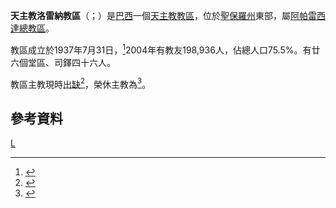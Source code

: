 {{Infobox Roman Catholic diocese
|name=洛雷納
|jurisdiction=教區
|latin = Dioecesis Lorensis
|image = Diocesi di Lorena (San Paolo, Brasile).jpg
|caption =教區範圍
|location = [[巴西|巴西]]
|territory = [[聖保羅州|聖保羅州]]東部
|population = 198,936
|rite = [[罗马礼|罗马礼]]
|patron =
|province = 阿帕雷西達
|established = 1937年
|cathedral = 堲母哀悼主教座堂
|co-cathedral =
|leadership = 主教
|website =[http://mitralorena.com.br/ 官方網頁]
|pope = {{incumbent pope}}
|ordinary = （[[教座出缺|教座出缺]]）
|coadjutor bishop =
|auxiliary =
|emeritus = {{link-pt|本篤·貝尼·多斯-桑托斯|Benedito Beni dos Santos}}
}}
'''天主教洛雷納教區'''（{{lang-la|Dioecesis Lorensis}}；{{lang-pt|Diocese de Lorena}}）是[[巴西|巴西]]一個[[天主教|天主教]][[教區|教區]]，位於[[聖保羅州|聖保羅州]]東部，屬[[天主教阿帕雷西達總教區|阿帕雷西達總教區]]。

教區成立於1937年7月31日，<ref>{{cite journal|journal=[[宗座公報|宗座公報]]|publisher=梵蒂岡出版社|date=1938年|volume=30|title=''Ad christianae plebis''|page=56|url=http://www.vatican.va/archive/aas/documents/AAS%2030%20%5B1938%5D%20-%20ocr.pdf|access-date=2014-01-07|archive-date=2013-03-03|archive-url=https://web.archive.org/web/20130303051907/http://www.vatican.va/archive/aas/documents/AAS%2030%20[1938]%20-%20ocr.pdf|dead-url=no}}</ref>2004年有教友198,936人，佔總人口75.5%。有廿六個堂區、司鐸四十六人。

教區主教現時[[教座出缺|出缺]]<ref>{{cite press release |title=Resignations and Appointments, 15.05.2019 |url=https://press.vatican.va/content/salastampa/en/bollettino/pubblico/2019/05/15/190515b.html |publisher=Holy See Press Office |accessdate=2019-08-11 |archiveurl=https://web.archive.org/web/20190811171811/https://press.vatican.va/content/salastampa/en/bollettino/pubblico/2019/05/15/190515b.html |archivedate=2019-08-11 |language=en |date=2019-05-15 |dead-url=no }}</ref>，榮休主教為{{link-pt|本篤·貝尼·多斯-桑托斯|Benedito Beni dos Santos}}<ref>{{cite press release |title=RINUNCE E NOMINE, 25.09.2013 |url=https://press.vatican.va/content/salastampa/it/bollettino/pubblico/2013/09/25/0608/01358.html |publisher=Sala Stampa della Santa Sede |accessdate=2019-08-11 |archiveurl=https://web.archive.org/web/20190811201044/https://press.vatican.va/content/salastampa/it/bollettino/pubblico/2013/09/25/0608/01358.html |archivedate=2019-08-11 |language=it |date=2013-09-25 |dead-url=no }}</ref>。

==參考資料==
{{reflist}}

[[Category:巴西天主教教區|L]]